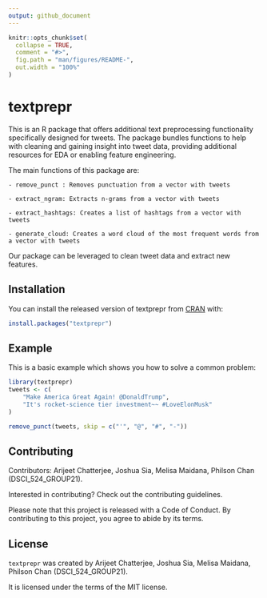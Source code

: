 ```yaml
---
output: github_document
---
```


<!-- README.md is generated from README.Rmd. Please edit that file -->

```r
knitr::opts_chunk$set(
  collapse = TRUE,
  comment = "#>",
  fig.path = "man/figures/README-",
  out.width = "100%"
)
```

# textprepr

<!-- badges: start -->
<!-- badges: end -->

This is an R package that offers additional text preprocessing functionality specifically designed for tweets. The package bundles functions to help with cleaning and gaining insight into tweet data, providing additional resources for EDA or enabling feature engineering.

The main functions of this package are:

    - remove_punct : Removes punctuation from a vector with tweets

    - extract_ngram: Extracts n-grams from a vector with tweets

    - extract_hashtags: Creates a list of hashtags from a vector with tweets

    - generate_cloud: Creates a word cloud of the most frequent words from a vector with tweets

Our package can be leveraged to clean tweet data and extract new features.

## Installation

You can install the released version of textprepr from [CRAN](https://CRAN.R-project.org) with:

``` r
install.packages("textprepr")
```

## Example

This is a basic example which shows you how to solve a common problem:

```r
library(textprepr)
tweets <- c(
    "Make America Great Again! @DonaldTrump",
    "It's rocket-science tier investment~~ #LoveElonMusk"
)

remove_punct(tweets, skip = c("'", "@", "#", "-"))
```

## Contributing

Contributors: Arijeet Chatterjee, Joshua Sia, Melisa Maidana, Philson Chan (DSCI_524_GROUP21).

Interested in contributing? Check out the contributing guidelines.

Please note that this project is released with a Code of Conduct. By contributing to this project, you agree to abide by its terms.

## License

`textprepr` was created by Arijeet Chatterjee, Joshua Sia, Melisa Maidana, Philson Chan (DSCI_524_GROUP21).

It is licensed under the terms of the MIT license.
